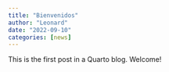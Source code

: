 ```yaml
---
title: "Bienvenidos"
author: "Leonard"
date: "2022-09-10"
categories: [news]
---
```


This is the first post in a Quarto blog. Welcome!

